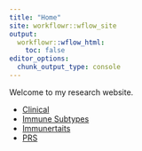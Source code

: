 ```yaml
---
title: "Home"
site: workflowr::wflow_site
output:
  workflowr::wflow_html:
    toc: false
editor_options:
  chunk_output_type: console
---
```


Welcome to my research website.

- [Clinical](clinical.html)
- [Immune Subtypes](immunesubtypes.html)
- [Immunertaits](immunetraits.html)
- [PRS](PRS.html)
